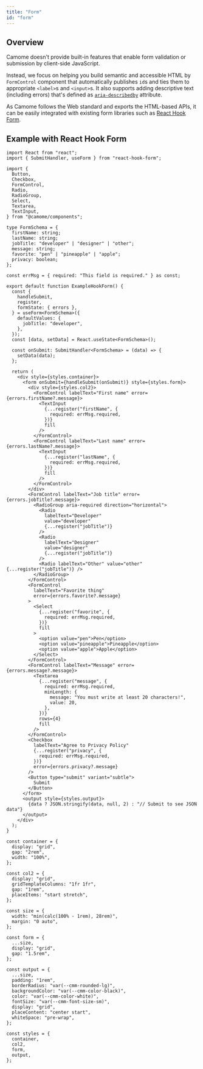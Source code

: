 ```yaml
---
title: "Form"
id: "form"
---
```


## Overview

Camome doesn't provide built-in features that enable form validation or submission by client-side JavaScript.

Instead, we focus on helping you build semantic and accessible HTML by `FormControl` component that automatically publishes `id`s and ties them to appropriate `<label>`s and `<input>`s. It also supports adding descriptive text (including errors) that's defined as [`aria-describedby`](https://www.w3.org/TR/wai-aria-1.1/#aria-describedby) attribute.

As Camome follows the Web standard and exports the HTML-based APIs, it can be easily integrated with existing form libraries such as [React Hook Form](https://react-hook-form.com/).

## Example with React Hook Form

```tsx live previewHeight="400"
import React from "react";
import { SubmitHandler, useForm } from "react-hook-form";

import {
  Button,
  Checkbox,
  FormControl,
  Radio,
  RadioGroup,
  Select,
  Textarea,
  TextInput,
} from "@camome/components";

type FormSchema = {
  firstName: string;
  lastName: string;
  jobTitle: "developer" | "designer" | "other";
  message: string;
  favorite: "pen" | "pineapple" | "apple";
  privacy: boolean;
};

const errMsg = { required: "This field is required." } as const;

export default function ExampleHookForm() {
  const {
    handleSubmit,
    register,
    formState: { errors },
  } = useForm<FormSchema>({
    defaultValues: {
      jobTitle: "developer",
    },
  });
  const [data, setData] = React.useState<FormSchema>();

  const onSubmit: SubmitHandler<FormSchema> = (data) => {
    setData(data);
  };

  return (
    <div style={styles.container}>
      <form onSubmit={handleSubmit(onSubmit)} style={styles.form}>
        <div style={styles.col2}>
          <FormControl labelText="First name" error={errors.firstName?.message}>
            <TextInput
              {...register("firstName", {
                required: errMsg.required,
              })}
              fill
            />
          </FormControl>
          <FormControl labelText="Last name" error={errors.lastName?.message}>
            <TextInput
              {...register("lastName", {
                required: errMsg.required,
              })}
              fill
            />
          </FormControl>
        </div>
        <FormControl labelText="Job title" error={errors.jobTitle?.message}>
          <RadioGroup aria-required direction="horizontal">
            <Radio
              labelText="Developer"
              value="developer"
              {...register("jobTitle")}
            />
            <Radio
              labelText="Designer"
              value="designer"
              {...register("jobTitle")}
            />
            <Radio labelText="Other" value="other" {...register("jobTitle")} />
          </RadioGroup>
        </FormControl>
        <FormControl
          labelText="Favorite thing"
          error={errors.favorite?.message}
        >
          <Select
            {...register("favorite", {
              required: errMsg.required,
            })}
            fill
          >
            <option value="pen">Pen</option>
            <option value="pineapple">Pineapple</option>
            <option value="apple">Apple</option>
          </Select>
        </FormControl>
        <FormControl labelText="Message" error={errors.message?.message}>
          <Textarea
            {...register("message", {
              required: errMsg.required,
              minLength: {
                message: "You must write at least 20 characters!",
                value: 20,
              },
            })}
            rows={4}
            fill
          />
        </FormControl>
        <Checkbox
          labelText="Agree to Privacy Policy"
          {...register("privacy", {
            required: errMsg.required,
          })}
          error={errors.privacy?.message}
        />
        <Button type="submit" variant="subtle">
          Submit
        </Button>
      </form>
      <output style={styles.output}>
        {data ? JSON.stringify(data, null, 2) : "// Submit to see JSON data"}
      </output>
    </div>
  );
}

const container = {
  display: "grid",
  gap: "2rem",
  width: "100%",
};

const col2 = {
  display: "grid",
  gridTemplateColumns: "1fr 1fr",
  gap: "1rem",
  placeItems: "start stretch",
};

const size = {
  width: "min(calc(100% - 1rem), 28rem)",
  margin: "0 auto",
};

const form = {
  ...size,
  display: "grid",
  gap: "1.5rem",
};

const output = {
  ...size,
  padding: "1rem",
  borderRadius: "var(--cmm-rounded-lg)",
  backgroundColor: "var(--cmm-color-black)",
  color: "var(--cmm-color-white)",
  fontSize: "var(--cmm-font-size-sm)",
  display: "grid",
  placeContent: "center start",
  whiteSpace: "pre-wrap",
};

const styles = {
  container,
  col2,
  form,
  output,
};
```
